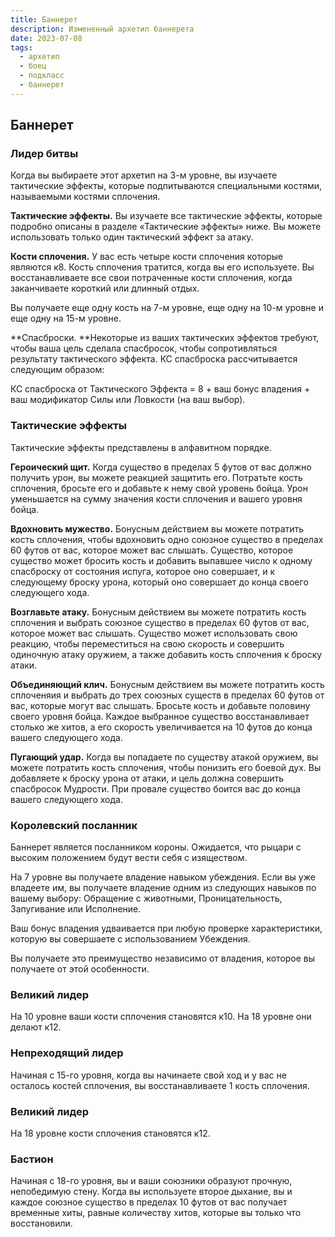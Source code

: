 ```yaml
---
title: Баннерет
description: Измененный архетип баннерета
date: 2023-07-08
tags:
  - архетип
  - боец
  - подкласс
  - баннерет
---
```

## Баннерет

### Лидер битвы

Когда вы выбираете этот архетип на 3-м уровне, вы изучаете тактические эффекты, которые подпитываются специальными костями, называемыми костями сплочения.

**Тактические эффекты.** Вы изучаете все тактические эффекты, которые подробно описаны в разделе «Тактические эффекты» ниже. Вы можете использовать только один тактический эффект за атаку.

**Кости сплочения.** У вас есть четыре кости сплочения которые являются к8. Кость сплочения тратится, когда вы его используете. Вы восстанавливаете все свои потраченные кости сплочения, когда заканчиваете короткий или длинный отдых.

Вы получаете еще одну кость на 7-м уровне, еще одну на 10-м уровне и еще одну на 15-м уровне.

**Спасброски. **Некоторые из ваших тактических эффектов требуют, чтобы ваша цель сделала спасбросок, чтобы сопротивляться результату тактического эффекта. КС спасброска рассчитывается следующим образом:

КС спасброска от Тактического Эффекта = 8 + ваш бонус владения + ваш модификатор Силы или Ловкости (на ваш выбор).

### Тактические эффекты

Тактические эффекты представлены в алфавитном порядке.

**Героический щит.** Когда существо в пределах 5 футов от вас должно получить урон, вы можете реакцией защитить его. Потратьте кость сплочения, бросьте его и добавьте к нему свой уровень бойца. Урон уменьшается на сумму значения кости сплочения и вашего уровня бойца.

**Вдохновить мужество.**  Бонусным действием вы можете потратить кость сплочения, чтобы вдохновить одно союзное существо в пределах 60 футов от вас, которое может вас слышать. Существо, которое существо может бросить кость и добавить выпавшее число к одному спасброску от состояния испуга, которое оно совершает, и к следующему броску урона, который оно совершает до конца своего следующего хода.

**Возглавьте атаку.** Бонусным действием вы можете потратить кость сплочения и выбрать союзное существо в пределах 60 футов от вас, которое может вас слышать. Существо может использовать свою реакцию, чтобы переместиться на свою скорость и совершить одиночную атаку оружием, а также добавить кость сплочения к броску атаки.

**Объединяющий клич.** Бонусным действием вы можете потратить кость сплоченяия и выбрать до трех союзных существ в пределах 60 футов от вас, которые могут вас слышать. Бросьте кость и добавьте половину своего уровня бойца. Каждое выбранное существо восстанавливает столько же хитов, а его скорость увеличивается на 10 футов до конца вашего следующего хода.

**Пугающий удар.** Когда вы попадаете по существу атакой оружием, вы можете потратить кость сплочения, чтобы понизить его боевой дух. Вы добавляете к броску урона от атаки, и цель должна совершить спасбросок Мудрости. При провале существо боится вас до конца вашего следующего хода.

### Королевский посланник

Баннерет является посланником короны. Ожидается, что рыцари с высоким положением будут вести себя с изяществом.

На 7 уровне вы получаете владение навыком убеждения. Если вы уже владеете им, вы получаете владение одним из следующих навыков по вашему выбору: Обращение с животными, Проницательность, Запугивание или Исполнение.

Ваш бонус владения удваивается при любую проверке характеристики, которую вы совершаете с использованием Убеждения. 

Вы получаете это преимущество независимо от владения, которое вы получаете от этой особенности.

### Великий лидер

На 10 уровне ваши кости сплочения становятся к10. На 18 уровне они делают к12.

### Непреходящий лидер

Начиная с 15-го уровня, когда вы начинаете свой ход и у вас не осталось костей сплочения, вы восстанавливаете 1 кость сплочения.

### Великий лидер

На 18 уровне кости сплочения становятся к12.

### Бастион
Начиная с 18-го уровня, вы и ваши союзники образуют прочную, непобедимую стену. Когда вы используете второе дыхание, вы и каждое союзное существо в пределах 10 футов от вас получает временные хиты, равные количеству хитов, которые вы только что восстановили.

